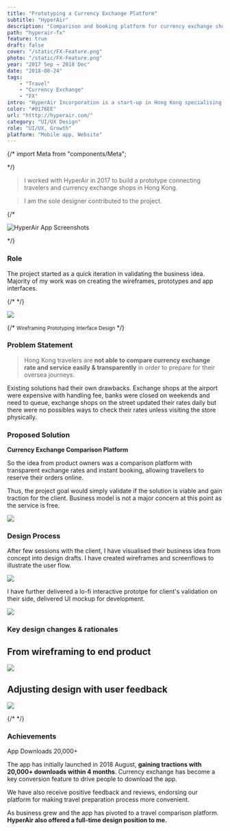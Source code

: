 ```yaml
---
title: "Prototyping a Currency Exchange Platform"
subtitle: "HyperAir"
description: "Comparison and booking platform for currency exchange shops in Hong Kong"
path: "hyperair-fx"
feature: true
draft: false
cover: "/static/FX-Feature.png"
photo: "/static/FX-Feature.png"
year: "2017 Sep → 2018 Dec"
date: "2018-08-24"
tags: 
    - "Travel"
    - "Currency Exchange"
    - "FX"
intro: "HyperAir Incorporation is a start-up in Hong Kong specialising in all-rounded travel service. I have worked on their debut app focusing on currency exchange."
color: "#0176EE"
url: "htttp://hyperair.com/"
category: "UI/UX Design"
role: "UI/UX, Growth"
platform: "Mobile app, Website"
---
```




{/* import Meta from "components/Meta";

 <WorkMeta>
 <ColumnItem span="span 8"> */}

> I worked with HyperAir in 2017 to build a prototype connecting travelers and currency exchange shops in Hong Kong.

> I am the sole designer contributed to the project.

{/* 
</ColumnItem>
<ColumnItem span="span 4">
<GridBlock>
<Meta icon="mobile-alt" label="platform" value="Mobile App"/>
<Meta icon="calendar-alt" label="timeline" value="2017 Sep - 2018 Dec"/>
<Meta icon="mug-hot" label="type" value="Client"/>
</GridBlock>
</ColumnItem>
</WorkMeta>

![HyperAir App Screenshots](/static/FX-Hero-2.png)

<Wrapper style="margin-top: 2rem"> 
*/}

### Role

The project started as a quick iteration in validating the business idea. Majority of my work was on creating the wireframes, prototypes and app interfaces.

{/*</Wrapper> */}

![](/static/FX-Role.png)

{/* <GridBlock margin="0 auto" style="text-align: center; margin-top: 20px;">
  <Wrapper><small>Wireframing</small></Wrapper>
  <Wrapper><small>Prototyping</small></Wrapper>
  <Wrapper><small>Interface Design</small></Wrapper>
</GridBlock> */}

### Problem Statement

> Hong Kong travelers are **not able to compare currency exchange rate and service easily & transparently** in order to prepare for their oversea journeys.

Existing solutions had their own drawbacks. Exchange shops at the airport were expensive with handling fee, banks were closed on weekends and need to queue, exchange shops on the street updated their rates daily but there were no possibles ways to check their rates unless visiting the store physically.

### Proposed Solution

**Currency Exchange Comparison Platform** 

So the idea from product owners was a comparison platform with transparent exchange rates and instant booking, allowing travellers to reserve their orders online.

Thus, the project goal would simply validate if the solution is viable and gain traction for the client. Business model is not a major concern at this point as the service is free.

![](/static/FX-Solution.png)


### Design Process

After few sessions with the client, I have visualised their business idea from concept into design drafts. I have created wireframes and screenflows to illustrate the user flow. 

![](/static/FX-Wireframe.png)

I have further delivered a lo-fi interactive prototpe for client's validation on their side,  delivered UI mockup for development. 

![](/static/FX-Mockup.png)

### Key design changes & rationales

## From wireframing to end product

![](/static/FX-DesignChange-1.png)

## Adjusting design with user feedback

![](/static/FX-DesignChange-2.png)



{/* <GridBlock margin="2rem 0;">
<Meta label="App Installs" value="20,000+" isLarge/>
<Meta label="Currency exchange volume" value="HK$38m" isLarge/>
</GridBlock> */}

### Achievements

<Stat>
  <StatLabel>App Downloads</StatLabel>
  <StatNumber>20,000+</StatNumber>
</Stat>

The app has initially launched in 2018 August, **gaining tractions with 20,000+ downloads within 4 months**. Currency exchange has become a key conversion feature to drive people to download the app.

We have also receive positive feedback and reviews, endorsing our platform for making travel preparation process more convenient.

As business grew and the app has pivoted to a travel comparison platform. **HyperAir also offered a full-time design position to me.**

